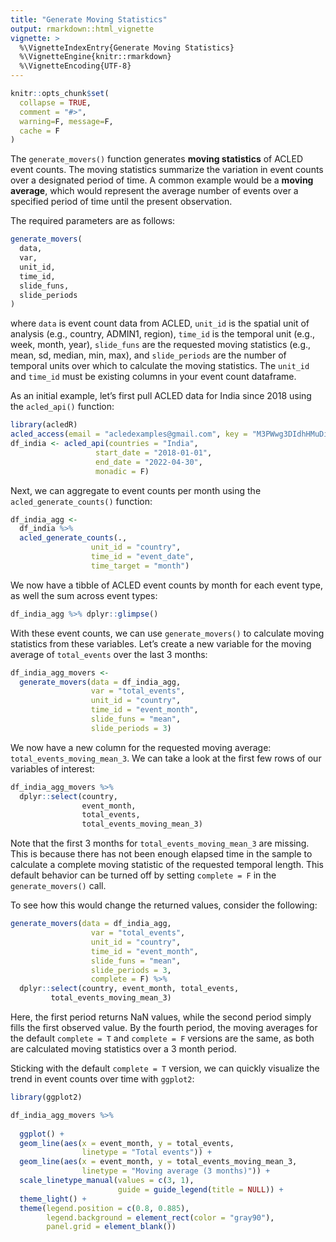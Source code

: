 ```yaml
---
title: "Generate Moving Statistics"
output: rmarkdown::html_vignette
vignette: >
  %\VignetteIndexEntry{Generate Moving Statistics}
  %\VignetteEngine{knitr::rmarkdown}
  %\VignetteEncoding{UTF-8}
---
```


```r
knitr::opts_chunk$set(
  collapse = TRUE,
  comment = "#>",
  warning=F, message=F,
  cache = F
)
```

The `generate_movers()` function generates __moving statistics__ of ACLED event counts. The moving statistics summarize the variation in event counts over a designated period of time. A common example would be a __moving average__, which would represent the average number of events over a specified period of time until the present observation. 

The required parameters are as follows:

```r
generate_movers(
  data,
  var,
  unit_id,
  time_id,
  slide_funs,
  slide_periods
)
```

where `data` is event count data from ACLED, `unit_id` is the spatial unit of analysis (e.g., country, ADMIN1, region), `time_id` is the temporal unit (e.g., week, month, year), `slide_funs` are the requested moving statistics (e.g., mean, sd, median, min, max), and `slide_periods` are the number of temporal units over which to calculate the moving statistics. The `unit_id` and `time_id` must be existing columns in your event count dataframe.

As an initial example, let's first pull ACLED data for India since 2018 using the `acled_api()` function:

```r
library(acledR)
acled_access(email = "acledexamples@gmail.com", key = "M3PWwg3DIdhHMuDiilp5") #  This is an example, you will need to input your credentials.
df_india <- acled_api(countries = "India",
                   start_date = "2018-01-01",
                   end_date = "2022-04-30",
                   monadic = F)
```

Next, we can aggregate to event counts per month using the `acled_generate_counts()` function:
```r
df_india_agg <-
  df_india %>% 
  acled_generate_counts(., 
                  unit_id = "country", 
                  time_id = "event_date",
                  time_target = "month")
```

We now have a tibble of ACLED event counts by month for each event type, as well the sum across event types:

```r
df_india_agg %>% dplyr::glimpse()
```

With these event counts, we can use `generate_movers()` to calculate moving statistics from these variables. Let's create a new variable for the moving average of `total_events` over the last 3 months:

```r
df_india_agg_movers <- 
  generate_movers(data = df_india_agg,
                  var = "total_events",
                  unit_id = "country",
                  time_id = "event_month",
                  slide_funs = "mean",
                  slide_periods = 3)
```

We now have a new column for the requested moving average: `total_events_moving_mean_3`. We can take a look at the first few rows of our variables of interest:

```r
df_india_agg_movers %>% 
  dplyr::select(country, 
                event_month, 
                total_events, 
                total_events_moving_mean_3)
```

Note that the first 3 months for `total_events_moving_mean_3` are missing. This is because there has not been enough elapsed time in the sample to calculate a complete moving statistic of the requested temporal length. This default behavior can be turned off by setting `complete = F` in the `generate_movers()` call. 

To see how this would change the returned values, consider the following:

```r
generate_movers(data = df_india_agg,
                  var = "total_events",
                  unit_id = "country",
                  time_id = "event_month",
                  slide_funs = "mean",
                  slide_periods = 3,
                  complete = F) %>% 
  dplyr::select(country, event_month, total_events, 
         total_events_moving_mean_3)
```

Here, the first period returns NaN values, while the second period simply fills the first observed value. By the fourth period, the moving averages for the default `complete = T` and `complete = F` versions are the same, as both are calculated moving statistics over a 3 month period. 

Sticking with the default `complete = T` version, we can quickly visualize the trend in event counts over time with `ggplot2`:

```r
library(ggplot2)

df_india_agg_movers %>% 
  
  ggplot() +
  geom_line(aes(x = event_month, y = total_events,
                linetype = "Total events")) +
  geom_line(aes(x = event_month, y = total_events_moving_mean_3,
                linetype = "Moving average (3 months)")) +
  scale_linetype_manual(values = c(3, 1),
                        guide = guide_legend(title = NULL)) +
  theme_light() +
  theme(legend.position = c(0.8, 0.885),
        legend.background = element_rect(color = "gray90"),
        panel.grid = element_blank())

```
